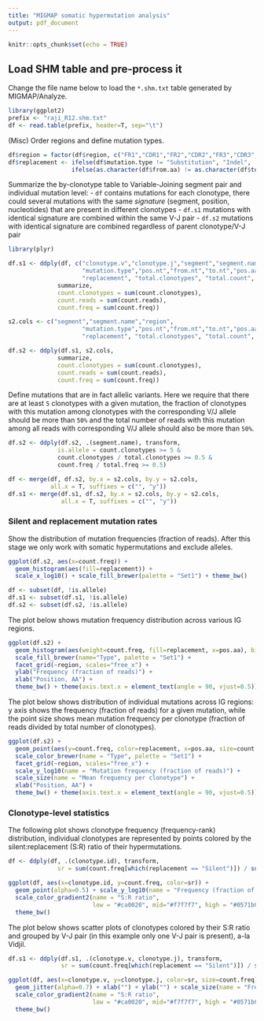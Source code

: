 ```yaml
---
title: "MIGMAP somatic hypermutation analysis"
output: pdf_document
---
```


```r
knitr::opts_chunk$set(echo = TRUE)
```

## Load SHM table and pre-process it

Change the file name below to load the ``*.shm.txt`` table generated by MIGMAP/Analyze.

```r
library(ggplot2)
prefix <- "raji_R12.shm.txt"
df <- read.table(prefix, header=T, sep="\t")
```

(Misc) Order regions and define mutation types.

```r
df$region = factor(df$region, c("FR1","CDR1","FR2","CDR2","FR3","CDR3","FR4"))
df$replacement <- ifelse(df$mutation.type != "Substitution", "Indel",
                  ifelse(as.character(df$from.aa) != as.character(df$to.aa), "Replacement", "Silent"))
```

Summarize the by-clonotype table to Variable-Joining segment pair and individual mutation level:
- ``df`` contains mutations for each clonotype, there could several mutations with the same *signature* (segment, position, nucleotides) that are present in different clonotypes
- ``df.s1`` mutations with identical signature are combined within the same V-J pair
- ``df.s2`` mutations with identical signature are combined regardless of parent clonotype/V-J pair

```r
library(plyr)

df.s1 <- ddply(df, c("clonotype.v","clonotype.j","segment","segment.name","region",
                     "mutation.type","pos.nt","from.nt","to.nt","pos.aa","from.aa","to.aa",
                     "replacement", "total.clonotypes", "total.count", "total.freq"),
              summarize,
              count.clonotypes = sum(count.clonotypes),
              count.reads = sum(count.reads),
              count.freq = sum(count.freq))

s2.cols <- c("segment","segment.name","region",
                     "mutation.type","pos.nt","from.nt","to.nt","pos.aa","from.aa","to.aa",
                     "replacement", "total.clonotypes", "total.count", "total.freq")

df.s2 <- ddply(df.s1, s2.cols,
              summarize,
              count.clonotypes = sum(count.clonotypes),
              count.reads = sum(count.reads),
              count.freq = sum(count.freq))
```

Define mutations that are in fact allelic variants. Here we require that there are at least ``5`` clonotypes with a given mutation, the fraction of clonotypes with this mutation among clonotypes with the corresponding V/J allele should be more than ``50%`` and the total number of reads with this mutation among all reads with corresponding V/J allele should also be more than ``50%``.

```r
df.s2 <- ddply(df.s2, .(segment.name), transform, 
              is.allele = count.clonotypes >= 5 & 
              count.clonotypes / total.clonotypes >= 0.5 &
              count.freq / total.freq >= 0.5)

df <- merge(df, df.s2, by.x = s2.cols, by.y = s2.cols,
            all.x = T, suffixes = c("", "y"))
df.s1 <- merge(df.s1, df.s2, by.x = s2.cols, by.y = s2.cols,
               all.x = T, suffixes = c("", "y"))
```

### Silent and replacement mutation rates

Show the distribution of mutation frequencies (fraction of reads). After this stage we only work with somatic hypermutations and exclude alleles.

```r
ggplot(df.s2, aes(x=count.freq)) + 
  geom_histogram(aes(fill=replacement)) + 
  scale_x_log10() + scale_fill_brewer(palette = "Set1") + theme_bw()

df <- subset(df, !is.allele)
df.s1 <- subset(df.s1, !is.allele)
df.s2 <- subset(df.s2, !is.allele)
```

The plot below shows mutation frequency distribution across various IG regions.

```r
ggplot(df.s2) + 
  geom_histogram(aes(weight=count.freq, fill=replacement, x=pos.aa), bins=5) +
  scale_fill_brewer(name="Type", palette = "Set1") +
  facet_grid(~region, scales="free_x") +
  ylab("Frequency (fraction of reads)") +
  xlab("Position, AA") +
  theme_bw() + theme(axis.text.x = element_text(angle = 90, vjust=0.5))
```

The plot below shows distribution of individual mutations across IG regions: y axis shows the frequency (fraction of reads) for a given mutation, while the point size shows mean mutation frequency per clonotype (fraction of reads divided by total number of clonotypes).

```r
ggplot(df.s2) + 
  geom_point(aes(y=count.freq, color=replacement, x=pos.aa, size=count.freq/count.clonotypes), alpha=0.5) +
  scale_color_brewer(name = "Type", palette = "Set1") +
  facet_grid(~region, scales="free_x") +
  scale_y_log10(name = "Mutation frequency (fraction of reads)") +
  scale_size(name = "Mean frequency per clonotype") +
  xlab("Position, AA") +
  theme_bw() + theme(axis.text.x = element_text(angle = 90, vjust=0.5))
```

### Clonotype-level statistics

The following plot shows clonotype frequency (frequency-rank) distribution, individual clonotypes are represented by points colored by the silent:replacement (S:R) ratio of their hypermutations.

```r
df <- ddply(df, .(clonotype.id), transform,
              sr = sum(count.freq[which(replacement == "Silent")]) / sum(count.freq[which(replacement == "Replacement")]))

ggplot(df, aes(x=clonotype.id, y=count.freq, color=sr)) + 
  geom_point(alpha=0.5) + scale_y_log10(name = "Frequency (fraction of reads)") + xlab("Rank") +
  scale_color_gradient2(name = "S:R ratio", 
                        low = "#ca0020", mid="#f7f7f7", high = "#0571b0", midpoint = 1, na.value = "#0571b0") +
  theme_bw()
```

The plot below shows scatter plots of clonotypes colored by their S:R ratio and grouped by V-J pair (in this example only one V-J pair is present), a-la Vidjil.

```r
df.s1 <- ddply(df.s1, .(clonotype.v, clonotype.j), transform,
               sr = sum(count.freq[which(replacement == "Silent")]) / sum(count.freq[which(replacement == "Replacement")]))

ggplot(df, aes(x=clonotype.v, y=clonotype.j, color=sr, size=count.freq)) + 
  geom_jitter(alpha=0.7) + xlab("") + ylab("") + scale_size(name = "Frequency") +
  scale_color_gradient2(name = "S:R ratio", 
                        low = "#ca0020", mid="#f7f7f7", high = "#0571b0", midpoint = 1, na.value = "#0571b0") +
  theme_bw()
```